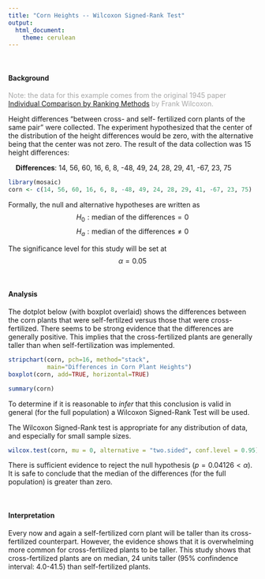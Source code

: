 ```yaml
---
title: "Corn Heights -- Wilcoxon Signed-Rank Test"
output: 
  html_document:
    theme: cerulean
---
```


<br />

#### Background

<div style="color:#a8a8a8;">

Note: the data for this example comes from the original 1945 paper [Individual Comparison by Ranking Methods](http://sci2s.ugr.es/keel/pdf/algorithm/articulo/wilcoxon1945.pdf) by Frank Wilcoxon. 

</div>

Height differences "between cross- and self- fertilized corn plants of the same pair" were collected. The experiment hypothesized that the center of the distribution of the height differences would be zero, with the alternative being that the center was not zero. The result of the data collection was 15 height differences: 

<div style="padding-left:15px;">

**Differences**: 14, 56, 60, 16, 6, 8, -48, 49, 24, 28, 29, 41, -67, 23, 75 

</div>

```r
library(mosaic)
corn <- c(14, 56, 60, 16, 6, 8, -48, 49, 24, 28, 29, 41, -67, 23, 75)
```

Formally, the null and alternative hypotheses are written as
$$
  H_0: \text{median of the differences} = 0
$$
$$
  H_a: \text{median of the differences} \neq 0
$$

The significance level for this study will be set at
$$
  \alpha = 0.05
$$

<br />

#### Analysis

The dotplot below (with boxplot overlaid) shows the differences between the corn plants that were self-fertilzed versus those that were cross-fertilized. There seems to be strong evidence that the differences are generally positive. This implies that the cross-fertilized plants are generally taller than when self-fertilization was implemented.

```r
stripchart(corn, pch=16, method="stack", 
           main="Differences in Corn Plant Heights")
boxplot(corn, add=TRUE, horizontal=TRUE)
```

```r
summary(corn)
```

To determine if it is reasonable to *infer* that this conclusion is valid in general (for the full population) a Wilcoxon Signed-Rank Test will be used. 

The Wilcoxon Signed-Rank test is appropriate for any distribution of data, and especially for small sample sizes. 

```r
wilcox.test(corn, mu = 0, alternative = "two.sided", conf.level = 0.95)
```

There is sufficient evidence to reject the null hypothesis ($p = 0.04126 < \alpha$). It is safe to conclude that the median of the differences (for the full population) is greater than zero.

<br />

#### Interpretation

Every now and again a self-fertilized corn plant will be taller than its cross-fertilized counterpart. However, the evidence shows that it is overwhelming more common for cross-fertilized plants to be taller. This study shows that cross-fertilized plants are on median, 24 units taller (95% confindence interval: 4.0-41.5) than self-fertilized plants.



